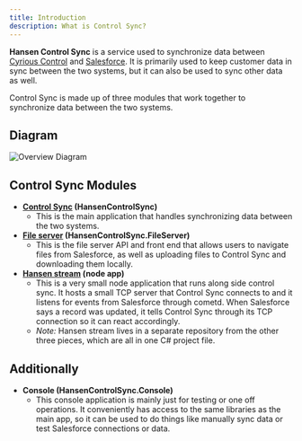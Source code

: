 ```yaml
---
title: Introduction
description: What is Control Sync?
---
```


**Hansen Control Sync** is a service used to synchronize data between <a href="https://www.cyrious.com/products/control/" target="_blank">Cyrious Control</a> and <a href="https://www.salesforce.com/" target="_blank">Salesforce</a>.
It is primarily used to keep customer data in sync between the two systems, but it can also be used to sync other data as well.

Control Sync is made up of three modules that work together to synchronize data between the two systems.

## Diagram
![Overview Diagram](https://github.com/hansen-shane/hansen-shane.github.io/blob/main/src/assets/diagram_overview.png?raw=true)

## Control Sync Modules
- **[Control Sync](/control-sync/architecture/) (HansenControlSync)**
	- This is the main application that handles synchronizing data between the two systems.
- **[File server](/file-server/architecture/) (HansenControlSync.FileServer)**
	- This is the file server API and front end that allows users to navigate files from Salesforce, as well as uploading files to Control Sync and downloading them locally.
- **[Hansen stream](/hansen-stream/architecture/) (node app)**
	- This is a very small node application that runs along side control sync. It hosts a small TCP server that Control Sync connects to and it listens for events from Salesforce through cometd. When Salesforce says a record was updated, it tells Control Sync through its TCP connection so it can react accordingly.
	- _Note:_ Hansen stream lives in a separate repository from the other three pieces, which are all in one C# project file.

## Additionally
- **Console (HansenControlSync.Console)**
    - This console application is mainly just for testing or one off operations. It conveniently has access to the same libraries as the main app, so it can be used to do things like manually sync data or test Salesforce connections or data.

